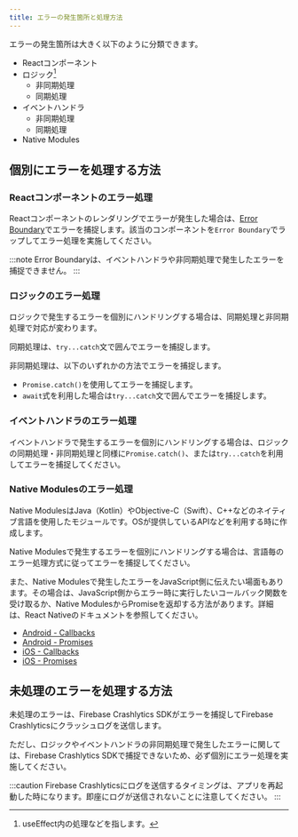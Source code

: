 ```yaml
---
title: エラーの発生箇所と処理方法
---
```


エラーの発生箇所は大きく以下のように分類できます。

- Reactコンポーネント
- ロジック[^1]
  - 非同期処理
  - 同期処理
- イベントハンドラ
  - 非同期処理
  - 同期処理
- Native Modules

[^1]: useEffect内の処理などを指します。

## 個別にエラーを処理する方法

### Reactコンポーネントのエラー処理

Reactコンポーネントのレンダリングでエラーが発生した場合は、[Error Boundary](https://ja.reactjs.org/docs/error-boundaries.html)でエラーを捕捉します。該当のコンポーネントを`Error Boundary`でラップしてエラー処理を実施してください。

:::note
Error Boundaryは、イベントハンドラや非同期処理で発生したエラーを捕捉できません。
:::

### ロジックのエラー処理

ロジックで発生するエラーを個別にハンドリングする場合は、同期処理と非同期処理で対応が変わります。

同期処理は、`try...catch`文で囲んでエラーを捕捉します。

非同期処理は、以下のいずれかの方法でエラーを捕捉します。

- `Promise.catch()`を使用してエラーを捕捉します。
- `await`式を利用した場合は`try...catch`文で囲んでエラーを捕捉します。

### イベントハンドラのエラー処理

イベントハンドラで発生するエラーを個別にハンドリングする場合は、ロジックの同期処理・非同期処理と同様に`Promise.catch()`、または`try...catch`を利用してエラーを捕捉してください。

### Native Modulesのエラー処理

Native ModulesはJava（Kotlin）やObjective-C（Swift）、C++などのネイティブ言語を使用したモジュールです。OSが提供しているAPIなどを利用する時に作成します。

Native Modulesで発生するエラーを個別にハンドリングする場合は、言語毎のエラー処理方式に従ってエラーを捕捉してください。

また、Native Modulesで発生したエラーをJavaScript側に伝えたい場面もあります。その場合は、JavaScript側からエラー時に実行したいコールバック関数を受け取るか、Native ModulesからPromiseを返却する方法があります。詳細は、React Nativeのドキュメントを参照してください。

- [Android - Callbacks](https://reactnative.dev/docs/native-modules-android#callbacks)
- [Android - Promises](https://reactnative.dev/docs/native-modules-android#promises)
- [iOS - Callbacks](https://reactnative.dev/docs/native-modules-ios#callbacks)
- [iOS - Promises](https://reactnative.dev/docs/native-modules-ios#promises)

## 未処理のエラーを処理する方法

未処理のエラーは、Firebase Crashlytics SDKがエラーを捕捉してFirebase Crashlyticsにクラッシュログを送信します。

ただし、ロジックやイベントハンドラの非同期処理で発生したエラーに関しては、Firebase Crashlytics SDKで捕捉できないため、必ず個別にエラー処理を実施してください。

:::caution
Firebase Crashlyticsにログを送信するタイミングは、アプリを再起動した時になります。即座にログが送信されないことに注意してください。
:::
